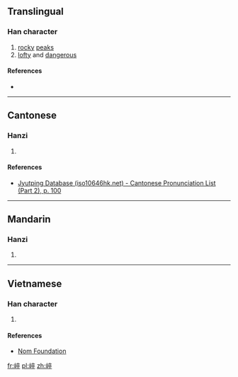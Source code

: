 ==Translingual==

===Han character===
{{Han char|rn=46|rad=山|as=08|sn=11|four=|canj=UYOJ,XUYOJ|ids=⿰山卒}}

# [[rocky]] [[peak]]s
# [[lofty]] and [[dangerous]]

====References====
* {{Han ref|kx=0315.151|dkj=08176|hdz=10782.080|uh=5D2A|ud=23850}}

----

==Cantonese==

===Hanzi===
{{yue-hanzi|jyut=[[zyut6]], [[zeot1]]|y=jyut6, jeut1}}

# {{defn|lang=yue|sort=山08}}

====References====
* [http://www.iso10646hk.net/jp/document/download.jsp Jyutping Database (iso10646hk.net) - Cantonese Pronunciation List (Part 2), p. 100]

----

==Mandarin==

===Hanzi===
{{cmn-hanzi|pin=[[zú]] ([[zu2]])|wg=tsu<sup>2</sup>}}

# {{defn|lang=cmn|sort=山08}}

----

==Vietnamese==

===Han character===
{{vi-readings|rs=山08| hanviet = tốt}}

# {{defn|lang=vi|sort=山08}}

====References====
*[http://nomfoundation.org/common/nom_details.php?codepoint=5d2a Nom Foundation]

[[fr:崪]]
[[pl:崪]]
[[zh:崪]]